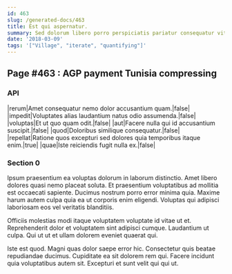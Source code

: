 ```yaml
---
id: 463
slug: /generated-docs/463
title: Est qui aspernatur.
summary: Sed dolorum libero porro perspiciatis pariatur consequatur vitae et.
date: '2018-03-09'
tags: '["Village", "iterate", "quantifying"]'
---
```


## Page #463 : AGP payment Tunisia compressing
### API

|rerum|Amet consequatur nemo dolor accusantium quam.|false|
|impedit|Voluptates alias laudantium natus odio assumenda.|false|
|voluptas|Et ut quo quam odit.|false|
|aut|Facere nulla qui id accusantium suscipit.|false|
|quod|Doloribus similique consequatur.|false|
|repellat|Ratione quos excepturi sed dolores quia temporibus itaque enim.|true|
|quae|Iste reiciendis fugit nulla ex.|false|




### Section 0
Ipsum praesentium ea voluptas dolorum in laborum distinctio. Amet libero dolores quasi nemo placeat soluta. Et praesentium voluptatibus ad mollitia est occaecati sapiente. Ducimus nostrum porro error minima quia. Maxime harum autem culpa quia ea ut corporis enim eligendi. Voluptas qui adipisci laboriosam eos vel veritatis blanditiis.
 Officiis molestias modi itaque voluptatem voluptate id vitae ut et. Reprehenderit dolor et voluptatem sint adipisci cumque. Laudantium ut culpa. Qui ut ut et ullam dolorem eveniet quaerat qui.
 Iste est quod. Magni quas dolor saepe error hic. Consectetur quis beatae repudiandae ducimus. Cupiditate ea sit dolorem rem qui. Facere incidunt quia voluptatibus autem sit. Excepturi et sunt velit qui qui ut.
